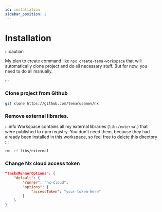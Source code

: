 ```yaml
---
id: installation
sidebar_position: 2
---
```


# Installation

:::caution

My plan to create command like `npx create-tema-workspace` that will automatically clone project and do all necessary stuff.
But for now, you need to do all manually.

:::



### Clone project from Github

```bash
git clone https://github.com/temarusanov/nx
```

### Remove external libraries. 

:::info
Workspace contains all my external libraries (`libs/external`) that were published to npm registry. 
You don't need them, because they had already been installed in this workspace, so feel free to delete this directory
:::

```bash
rm -rf libs/external
```

### Change Nx cloud access token


```json title="nx.json"
"tasksRunnerOptions": {
    "default": {
        "runner": "nx-cloud",
        "options": {
            "accessToken": "your-token-here"
        }
    }
}
```

